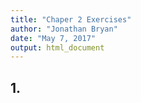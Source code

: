 ```yaml
---
title: "Chaper 2 Exercises"
author: "Jonathan Bryan"
date: "May 7, 2017"
output: html_document
---
```


## 1. 
